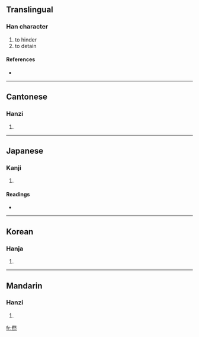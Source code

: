 ==Translingual==

===Han character===
{{Han char|rn=9|rad=人|as=11|sn=13|four=2229<sub>1</sub>|canj=人月人火 (OBOF)}}

# to hinder
# to detain

====References====
* {{Han ref|kx=0115.050|dkj=01033|dj=0245.030|hdz=10214.010|uh=50BA|ud=20666|bh=DCBF|bd=56511}}

----

==Cantonese==

===Hanzi===
{{yue-hanzi|jyut=|y=chai3}}

# {{defn|Cantonese|sort=人11}}

----

==Japanese==

===Kanji===
{{ja-kanji|grade=|rs=人11}}

# {{defn|Japanese|sort=人11}}

====Readings====
* {{ja-readings|on=[[てい]] (tei), [[たい]] (tai)|kun=[[とまる]] (tomaru), [[とどまる]] (todomaru)}}

----

==Korean==

===Hanja===
{{ko-hanja|hangeul=제|rv=je|mr=che}}

# {{defn|Korean|sort=人11}}

----

==Mandarin==

===Hanzi===
{{cmn-hanzi|pin=[[chì]] ([[chi4]]), [[lóu]] ([[lou2]])|wg=ch'ih<sup>4</sup>, lou<sup>2</sup>}}

# {{defn|Mandarin|sort=人11}}

[[fr:傺]]